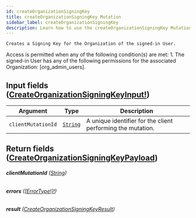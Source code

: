 ```yaml
---
id: createOrganizationSigningKey
title: createOrganizationSigningKey Mutation
sidebar_label: createOrganizationSigningKey
description: Learn how to use the createOrganizationSigningKey Mutation for 's API.
---
```


    Creates a Signing Key for the Organization of the signed-in User.

Access is permitted when any of the following condition(s) are met: 1. The signed-in User has any of the following permissions for the associated Organization: [org_admin_users].

## Input fields ([CreateOrganizationSigningKeyInput!](api/schema/input_object/CreateOrganizationSigningKeyInput.mdx))

| Argument           | Type                                     | Description                                                 |
| ------------------ | ---------------------------------------- | ----------------------------------------------------------- |
| `clientMutationId` | [`String`](api/schema/scalar/String.mdx) | A unique identifier for the client performing the mutation. |

## Return fields ([CreateOrganizationSigningKeyPayload](api/schema/object/CreateOrganizationSigningKeyPayload.mdx))

###### <b>clientMutationId</b> ([String](api/schema/scalar/String.mdx))

###### <b>errors</b> ([[ErrorType!]!](api/schema/object/ErrorType.mdx))

###### <b>result</b> ([CreateOrganizationSigningKeyResult](api/schema/object/CreateOrganizationSigningKeyResult.mdx))
